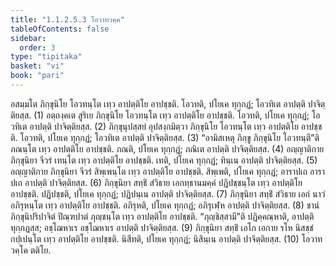 ```yaml
---
title: "1.1.2.5.3 โอวาทวคฺค"
tableOfContents: false
sidebar:
  order: 3
type: "tipitaka"
basket: "vi"
book: "pari"
---
```



<DynamicBreadcrumb />

<Division number="167" book="pari">

<Paragraph number="407" book="pari">
อสมฺมโต ภิกฺขุนิโย โอวทนฺโต เทฺว อาปตฺติโย อาปชฺชติ. โอวทติ, ปโยเค ทุกฺกฏํ; โอวทิเต อาปตฺติ ปาจิตฺติยสฺส. (1)
</Paragraph>

<Paragraph number="408" book="pari">
อตฺถงฺคเต สูริเย ภิกฺขุนิโย โอวทนฺโต เทฺว อาปตฺติโย อาปชฺชติ. โอวทติ, ปโยเค ทุกฺกฏํ; โอวทิเต อาปตฺติ ปาจิตฺติยสฺส. (2)
</Paragraph>

<Paragraph number="409" book="pari">
ภิกฺขุนุปสฺสยํ อุปสงฺกมิตฺวา ภิกฺขุนิโย โอวทนฺโต เทฺว อาปตฺติโย อาปชฺชติ. โอวทติ, ปโยเค ทุกฺกฏํ; โอวทิเต อาปตฺติ ปาจิตฺติยสฺส. (3)
</Paragraph>

<Paragraph number="410" book="pari">
“อามิสเหตุ ภิกฺขู ภิกฺขุนิโย โอวทนฺตี”ติ ภณนฺโต เทฺว อาปตฺติโย อาปชฺชติ. ภณติ, ปโยเค ทุกฺกฏํ; ภณิเต อาปตฺติ ปาจิตฺติยสฺส. (4)
</Paragraph>

<Paragraph number="411" book="pari">
อญฺญาติกาย ภิกฺขุนิยา จีวรํ เทนฺโต เทฺว อาปตฺติโย อาปชฺชติ. เทติ, ปโยเค ทุกฺกฏํ; ทินฺเน อาปตฺติ ปาจิตฺติยสฺส. (5)
</Paragraph>

<Paragraph number="412" book="pari">
อญฺญาติกาย ภิกฺขุนิยา จีวรํ สิพฺเพนฺโต เทฺว อาปตฺติโย อาปชฺชติ. สิพฺเพติ, ปโยเค ทุกฺกฏํ; อาราปเถ อาราปเถ อาปตฺติ ปาจิตฺติยสฺส. (6)
</Paragraph>

<Paragraph number="413" book="pari">
ภิกฺขุนิยา สทฺธิํ สํวิธาย เอกทฺธานมคฺคํ ปฏิปชฺชนฺโต เทฺว อาปตฺติโย อาปชฺชติ. ปฏิปชฺชติ, ปโยเค ทุกฺกฏํ; ปฏิปนฺเน อาปตฺติ ปาจิตฺติยสฺส. (7)
</Paragraph>

<Paragraph number="414" book="pari">
ภิกฺขุนิยา สทฺธิํ สํวิธาย เอกํ นาวํ อภิรุหนฺโต เทฺว อาปตฺติโย อาปชฺชติ. อภิรุหติ, ปโยเค ทุกฺกฏํ; อภิรุเฬฺห อาปตฺติ ปาจิตฺติยสฺส. (8)
</Paragraph>

<Paragraph number="415" book="pari">
ชานํ ภิกฺขุนิปริปาจิตํ ปิณฺฑปาตํ ภุญฺชนฺโต เทฺว อาปตฺติโย อาปชฺชติ. “ภุญฺชิสฺสามี”ติ ปฏิคฺคณฺหาติ, อาปตฺติ ทุกฺกฏสฺส; อชฺโฌหาเร อชฺโฌหาเร อาปตฺติ ปาจิตฺติยสฺส. (9)
</Paragraph>

<Paragraph number="416" book="pari">
ภิกฺขุนิยา สทฺธิํ เอโก เอกาย รโห นิสชฺชํ กปฺเปนฺโต เทฺว อาปตฺติโย อาปชฺชติ. นิสีทติ, ปโยเค ทุกฺกฏํ; นิสินฺเน อาปตฺติ ปาจิตฺติยสฺส. (10)

</Paragraph>
</Division>

<Paragraph number="417" type="center" book="pari">
โอวาทวคฺโค ตติโย.
</Paragraph>